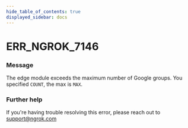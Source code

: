 ```yaml
---
hide_table_of_contents: true
displayed_sidebar: docs
---
```



# ERR_NGROK_7146

### Message

The edge module exceeds the maximum number of Google groups. You specified `COUNT`, the max is `MAX`.

### Further help

If you're having trouble resolving this error, please reach out to [support@ngrok.com](mailto:support@ngrok.com?subject=Help%20with%20ERR_NGROK_7146)

<ErrorDetails error="err_ngrok_7146" />
